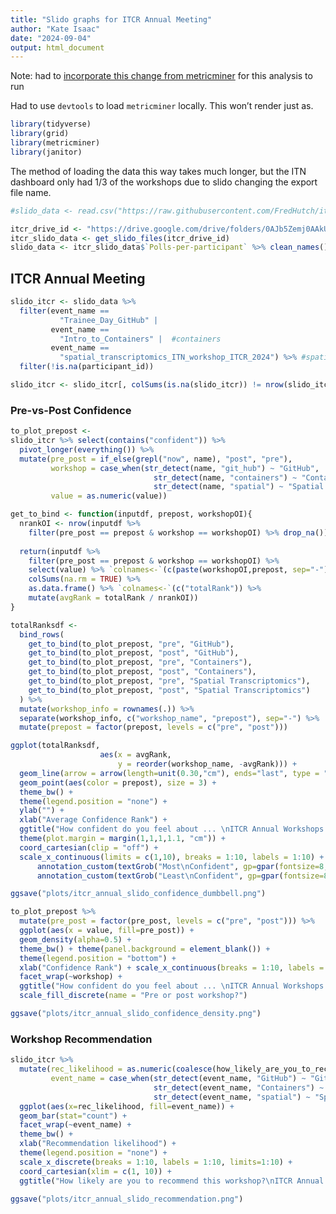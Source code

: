```yaml
---
title: "Slido graphs for ITCR Annual Meeting"
author: "Kate Isaac"
date: "2024-09-04"
output: html_document
---
```


Note: had to [incorporate this change from metricminer](https://github.com/fhdsl/metricminer/pull/89) for this analysis to run

Had to use `devtools` to load `metricminer` locally. This won't render just as. 

```r
library(tidyverse)
library(grid)
library(metricminer)
library(janitor)
```

The method of loading the data this way takes much longer,  but the ITN dashboard only had 1/3 of the workshops due to slido changing the export file name.

```r
#slido_data <- read.csv("https://raw.githubusercontent.com/FredHutch/itn-dashboard/main/data/itcr_slido_data.csv")

itcr_drive_id <- "https://drive.google.com/drive/folders/0AJb5Zemj0AAkUk9PVA"
itcr_slido_data <- get_slido_files(itcr_drive_id)
slido_data <- itcr_slido_data$`Polls-per-participant` %>% clean_names()
```

## ITCR Annual Meeting

```r
slido_itcr <- slido_data %>%
  filter(event_name ==
           "Trainee_Day_GitHub" | 
         event_name ==
           "Intro_to_Containers" |  #containers
         event_name ==
           "spatial_transcriptomics_ITN_workshop_ITCR_2024") %>% #spatial
  filter(!is.na(participant_id))

slido_itcr <- slido_itcr[, colSums(is.na(slido_itcr)) != nrow(slido_itcr)]
```

### Pre-vs-Post Confidence

```r
to_plot_prepost <- 
slido_itcr %>% select(contains("confident")) %>%
  pivot_longer(everything()) %>%
  mutate(pre_post = if_else(grepl("now", name), "post", "pre"),
         workshop = case_when(str_detect(name, "git_hub") ~ "GitHub",
                                str_detect(name, "containers") ~ "Containers",
                                str_detect(name, "spatial") ~ "Spatial Transcriptomics"),
         value = as.numeric(value))

```

```r

get_to_bind <- function(inputdf, prepost, workshopOI){
  nrankOI <- nrow(inputdf %>%
    filter(pre_post == prepost & workshop == workshopOI) %>% drop_na())
  
  return(inputdf %>%
    filter(pre_post == prepost & workshop == workshopOI) %>%
    select(value) %>% `colnames<-`(c(paste(workshopOI,prepost, sep="-"))) %>%
    colSums(na.rm = TRUE) %>%
    as.data.frame() %>% `colnames<-`(c("totalRank")) %>%
    mutate(avgRank = totalRank / nrankOI))
}

totalRanksdf <-
  bind_rows(
    get_to_bind(to_plot_prepost, "pre", "GitHub"),
    get_to_bind(to_plot_prepost, "post", "GitHub"),
    get_to_bind(to_plot_prepost, "pre", "Containers"),
    get_to_bind(to_plot_prepost, "post", "Containers"),
    get_to_bind(to_plot_prepost, "pre", "Spatial Transcriptomics"),
    get_to_bind(to_plot_prepost, "post", "Spatial Transcriptomics")
  ) %>%
  mutate(workshop_info = rownames(.)) %>%
  separate(workshop_info, c("workshop_name", "prepost"), sep="-") %>%
  mutate(prepost = factor(prepost, levels = c("pre", "post")))
```

```r
ggplot(totalRanksdf, 
                    aes(x = avgRank, 
                        y = reorder(workshop_name, -avgRank))) +
  geom_line(arrow = arrow(length=unit(0.30,"cm"), ends="last", type = "closed")) +
  geom_point(aes(color = prepost), size = 3) +
  theme_bw() +
  theme(legend.position = "none") +
  ylab("") +
  xlab("Average Confidence Rank") +
  ggtitle("How confident do you feel about ... \nITCR Annual Workshops 2024") +
  theme(plot.margin = margin(1,1,1,1.1, "cm")) +
  coord_cartesian(clip = "off") +
  scale_x_continuous(limits = c(1,10), breaks = 1:10, labels = 1:10) +
      annotation_custom(textGrob("Most\nConfident", gp=gpar(fontsize=8, fontface = "bold")),xmin=10,xmax=10,ymin=-0.1,ymax=-0.1) +
      annotation_custom(textGrob("Least\nConfident", gp=gpar(fontsize=8, fontface= "bold")),xmin=1,xmax=1,ymin=-0.1,ymax=-0.1)

ggsave("plots/itcr_annual_slido_confidence_dumbbell.png")
```

```r
to_plot_prepost %>%
  mutate(pre_post = factor(pre_post, levels = c("pre", "post"))) %>%
  ggplot(aes(x = value, fill=pre_post)) +
  geom_density(alpha=0.5) +
  theme_bw() + theme(panel.background = element_blank()) +
  theme(legend.position = "bottom") +
  xlab("Confidence Rank") + scale_x_continuous(breaks = 1:10, labels = 1:10) +
  facet_wrap(~workshop) +
  ggtitle("How confident do you feel about ... \nITCR Annual Workshops 2024") +
  scale_fill_discrete(name = "Pre or post workshop?")

ggsave("plots/itcr_annual_slido_confidence_density.png")
```

### Workshop Recommendation
```r
slido_itcr %>%
  mutate(rec_likelihood = as.numeric(coalesce(how_likely_are_you_to_recommend_this_workshop, how_likely_would_you_be_to_recommend_this_workshop)),
         event_name = case_when(str_detect(event_name, "GitHub") ~ "GitHub",
                                str_detect(event_name, "Containers") ~ "Containers",
                                str_detect(event_name, "spatial") ~ "Spatial Transcriptomics")) %>%
  ggplot(aes(x=rec_likelihood, fill=event_name)) +
  geom_bar(stat="count") +
  facet_wrap(~event_name) +
  theme_bw() +
  xlab("Recommendation likelihood") +
  theme(legend.position = "none") +
  scale_x_discrete(breaks = 1:10, labels = 1:10, limits=1:10) +
  coord_cartesian(xlim = c(1, 10)) +
  ggtitle("How likely are you to recommend this workshop?\nITCR Annual Workshops 2024")

ggsave("plots/itcr_annual_slido_recommendation.png")
```
